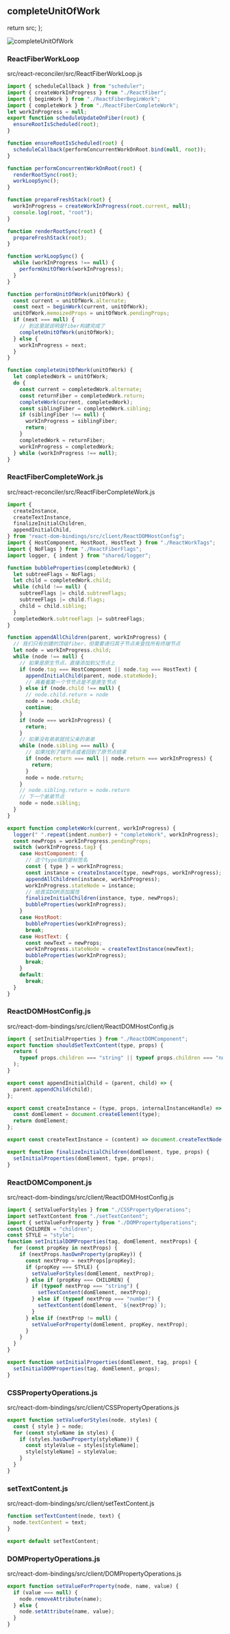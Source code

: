 ## completeUnitOfWork


  return src;
};

<Image src={completeUnitOfWork} alt="completeUnitOfWork" loader={loaderProp} />

### ReactFiberWorkLoop

src/react-reconciler/src/ReactFiberWorkLoop.js

```js showLineNumbers {4,40,46-60}
import { scheduleCallback } from "scheduler";
import { createWorkInProgress } from "./ReactFiber";
import { beginWork } from "./ReactFiberBeginWork";
import { completeWork } from "./ReactFiberCompleteWork";
let workInProgress = null;
export function scheduleUpdateOnFiber(root) {
  ensureRootIsScheduled(root);
}

function ensureRootIsScheduled(root) {
  scheduleCallback(performConcurrentWorkOnRoot.bind(null, root));
}

function performConcurrentWorkOnRoot(root) {
  renderRootSync(root);
  workLoopSync();
}

function prepareFreshStack(root) {
  workInProgress = createWorkInProgress(root.current, null);
  console.log(root, "root");
}

function renderRootSync(root) {
  prepareFreshStack(root);
}

function workLoopSync() {
  while (workInProgress !== null) {
    performUnitOfWork(workInProgress);
  }
}

function performUnitOfWork(unitOfWork) {
  const current = unitOfWork.alternate;
  const next = beginWork(current, unitOfWork);
  unitOfWork.memoizedProps = unitOfWork.pendingProps;
  if (next === null) {
    // 到这里就说明是fiber构建完成了
    completeUnitOfWork(unitOfWork);
  } else {
    workInProgress = next;
  }
}

function completeUnitOfWork(unitOfWork) {
  let completedWork = unitOfWork;
  do {
    const current = completedWork.alternate;
    const returnFiber = completedWork.return;
    completeWork(current, completedWork);
    const siblingFiber = completedWork.sibling;
    if (siblingFiber !== null) {
      workInProgress = siblingFiber;
      return;
    }
    completedWork = returnFiber;
    workInProgress = completedWork;
  } while (workInProgress !== null);
}
```

### ReactFiberCompleteWork.js

src/react-reconciler/src/ReactFiberCompleteWork.js

```js
import {
  createInstance,
  createTextInstance,
  finalizeInitialChildren,
  appendInitialChild,
} from "react-dom-bindings/src/client/ReactDOMHostConfig";
import { HostComponent, HostRoot, HostText } from "./ReactWorkTags";
import { NoFlags } from "./ReactFiberFlags";
import logger, { indent } from "shared/logger";

function bubbleProperties(completedWork) {
  let subtreeFlags = NoFlags;
  let child = completedWork.child;
  while (child !== null) {
    subtreeFlags |= child.subtreeFlags;
    subtreeFlags |= child.flags;
    child = child.sibling;
  }
  completedWork.subtreeFlags |= subtreeFlags;
}

function appendAllChildren(parent, workInProgress) {
  // 我们只有创建的顶级fiber，但需要递归其子节点来查找所有终端节点
  let node = workInProgress.child;
  while (node !== null) {
    // 如果是原生节点，直接添加到父节点上
    if (node.tag === HostComponent || node.tag === HostText) {
      appendInitialChild(parent, node.stateNode);
      // 再看看第一个节节点是不是原生节点
    } else if (node.child !== null) {
      // node.child.return = node
      node = node.child;
      continue;
    }
    if (node === workInProgress) {
      return;
    }
    // 如果没有弟弟就找父亲的弟弟
    while (node.sibling === null) {
      // 如果找到了根节点或者回到了原节点结束
      if (node.return === null || node.return === workInProgress) {
        return;
      }
      node = node.return;
    }
    // node.sibling.return = node.return
    // 下一个弟弟节点
    node = node.sibling;
  }
}

export function completeWork(current, workInProgress) {
  logger(" ".repeat(indent.number) + "completeWork", workInProgress);
  const newProps = workInProgress.pendingProps;
  switch (workInProgress.tag) {
    case HostComponent: {
      // 这个type指的是标签名
      const { type } = workInProgress;
      const instance = createInstance(type, newProps, workInProgress);
      appendAllChildren(instance, workInProgress);
      workInProgress.stateNode = instance;
      // 给真实DOM添加属性
      finalizeInitialChildren(instance, type, newProps);
      bubbleProperties(workInProgress);
    }
    case HostRoot:
      bubbleProperties(workInProgress);
      break;
    case HostText: {
      const newText = newProps;
      workInProgress.stateNode = createTextInstance(newText);
      bubbleProperties(workInProgress);
      break;
    }
    default:
      break;
  }
}
```

### ReactDOMHostConfig.js

src/react-dom-bindings/src/client/ReactDOMHostConfig.js

```js showLineNumbers {1, 8-21}
import { setInitialProperties } from "./ReactDOMComponent";
export function shouldSetTextContent(type, props) {
  return (
    typeof props.children === "string" || typeof props.children === "number"
  );
}

export const appendInitialChild = (parent, child) => {
  parent.appendChild(child);
};

export const createInstance = (type, props, internalInstanceHandle) => {
  const domElement = document.createElement(type);
  return domElement;
};

export const createTextInstance = (content) => document.createTextNode(content);

export function finalizeInitialChildren(domElement, type, props) {
  setInitialProperties(domElement, type, props);
}
```

### ReactDOMComponent.js

src/react-dom-bindings/src/client/ReactDOMHostConfig.js

```js
import { setValueForStyles } from "./CSSPropertyOperations";
import setTextContent from "./setTextContent";
import { setValueForProperty } from "./DOMPropertyOperations";
const CHILDREN = "children";
const STYLE = "style";
function setInitialDOMProperties(tag, domElement, nextProps) {
  for (const propKey in nextProps) {
    if (nextProps.hasOwnProperty(propKey)) {
      const nextProp = nextProps[propKey];
      if (propKey === STYLE) {
        setValueForStyles(domElement, nextProp);
      } else if (propKey === CHILDREN) {
        if (typeof nextProp === "string") {
          setTextContent(domElement, nextProp);
        } else if (typeof nextProp === "number") {
          setTextContent(domElement, `${nextProp}`);
        }
      } else if (nextProp != null) {
        setValueForProperty(domElement, propKey, nextProp);
      }
    }
  }
}

export function setInitialProperties(domElement, tag, props) {
  setInitialDOMProperties(tag, domElement, props);
}
```

### CSSPropertyOperations.js

src/react-dom-bindings/src/client/CSSPropertyOperations.js

```js
export function setValueForStyles(node, styles) {
  const { style } = node;
  for (const styleName in styles) {
    if (styles.hasOwnProperty(styleName)) {
      const styleValue = styles[styleName];
      style[styleName] = styleValue;
    }
  }
}
```

### setTextContent.js

src/react-dom-bindings/src/client/setTextContent.js

```js
function setTextContent(node, text) {
  node.textContent = text;
}

export default setTextContent;
```

### DOMPropertyOperations.js

src/react-dom-bindings/src/client/DOMPropertyOperations.js

```js
export function setValueForProperty(node, name, value) {
  if (value === null) {
    node.removeAttribute(name);
  } else {
    node.setAttribute(name, value);
  }
}
```
